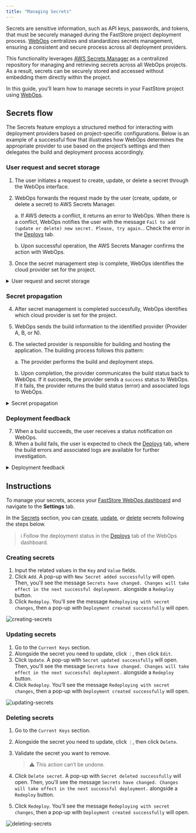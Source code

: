 ---
title: "Managing Secrets"
---

Secrets are sensitive information, such as API keys, passwords, and tokens, that must be securely managed during the FastStore project deployment process. [WebOps](https://developers.vtex.com/docs/guides/faststore/1-onboarding-overview) centralizes and standardizes secrets management, ensuring a consistent and secure process across all deployment providers.

This functionality leverages [AWS Secrets Manager](https://aws.amazon.com/pt/secrets-manager/) as a centralized repository for managing and retrieving secrets across all WebOps projects. As a result, secrets can be securely stored and accessed without embedding them directly within the project.

In this guide, you'll learn how to manage secrets in your FastStore project using [WebOps](https://developers.vtex.com/docs/guides/faststore/1-onboarding-overview).

## Secrets flow

The Secrets feature employs a structured method for interacting with deployment providers based on project-specific configurations. Below is an example of a successful flow that illustrates how WebOps determines the appropriate provider to use based on the project’s settings and then delegates the build and deployment process accordingly.

### User request and secret storage

1. The user initiates a request to create, update, or delete a secret through the WebOps interface.
2. WebOps forwards the request made by the user (create, update, or delete a secret) to AWS Secrets Manager.
  
   a. If AWS detects a conflict, it returns an error to WebOps. When there is a conflict, WebOps notifies the user with the message `Fail to add (update or delete) new secret. Please, try again.`. Check the error in the [Deploys](https://developers.vtex.com/docs/guides/faststore/1-onboarding-dashboard#deploys) tab.
    
   b. Upon successful operation, the AWS Secrets Manager confirms the action with WebOps.
3. Once the secret management step is complete, WebOps identifies the cloud provider set for the project.

<details>
<summary>User request and secret storage</summary>

```mermaid
sequenceDiagram
  actor A1 as User
  participant WebOps as WebOps
  participant AWS as AWS Secrets Manager

  %% 1. User initiates secret creation/update/deletion
  A1 ->> WebOps: Request to create/update/delete secret

  %% 2. WebOps stores secret in AWS Secrets Manager
  WebOps ->> AWS: Store/Update/Delete secret

  alt Update Conflict Detected
    AWS -->> WebOps: Conflict/Error
    WebOps -->> A1: Prompt to retry update
    A1 ->> WebOps: Retry update request
    WebOps ->> AWS: Retry store/update secret
    AWS -->> WebOps: Confirm secret storage/update/deletion
  else No Conflict/Error
    AWS -->> WebOps: Confirm secret storage/update/deletion
  end

  %% 3. WebOps determines which provider to use for build/deployment
  WebOps ->> WebOps: Identify cloud provider
```

</details>

### Secret propagation

4. After secret management is completed successfully, WebOps identifies which cloud provider is set for the project.
5. WebOps sends the build information to the identified provider (Provider A, B, or N).
6. The selected provider is responsible for building and hosting the application. The building process follows this pattern:
  
    a. The provider performs the build and deployment steps.

    b. Upon completion, the provider communicates the build status back to WebOps. If it succeeds, the provider sends a `success` status to WebOps. If it fails, the provider returns the build status (error) and associated logs to WebOps.

<details>
<summary>Secret propagation</summary>

 ```mermaid
sequenceDiagram
  participant WebOps as WebOps
  participant AWS as AWS Secrets Manager
  participant Provider A as Provider A
  participant Provider B as Provider B
  participant Provider N as Provider N

 %% 4. Build flow with secrets propagation
  Note right of WebOps: Decision: Choose provider based on project configuration

  alt If Provider A
    WebOps ->> Provider A: Send build info
    Provider A ->> Provider A: Build and host application
    alt Build success
      Provider A -->> WebOps: Send build status (success)
    else Build failed
      Provider A -->> WebOps: Send build status and logs (error)
      Note right of WebOps: Error visible in Deploys tab
    end
  else If Provider B
    WebOps ->> Provider B: Send build info
    Provider B ->> Provider B: Build and host application
    alt Build success
      Provider B -->> WebOps: Send build status (success)
    else Build failed
      Provider B -->> WebOps: Send build status and logs (error)
      Note right of WebOps: Error visible in Deploys tab
    end
  else If Provider N
    WebOps ->> Provider N: Send build info
    Provider N ->> Provider N: Build and host application
    alt Build success
      Provider N -->> WebOps: Send build status (success)
    else Build failed
      Provider N -->> WebOps: Send build status and logs (error)
      Note right of WebOps: Error visible in Deploys tab
    end
  end
```

</details>

### Deployment feedback

7. When a build succeeds, the user receives a status notification on WebOps. 
8. When a build fails, the user is expected to check the [Deploys](https://developers.vtex.com/docs/guides/faststore/1-onboarding-dashboard#deploys) tab, where the build errors and associated logs are available for further investigation.

<details>
<summary>Deployment feedback</summary>

```mermaid
sequenceDiagram
  actor A1 as User
  participant WebOps as WebOps

  %% 5. Feedback to user
  alt Build successful
    WebOps -->> A1: Status notification
  else Build failed
    Note left of WebOps: No message is sent to the user. Check the Deploys tab for logs.
  end
```

</details>

## Instructions

To manage your secrets, access your [FastStore WebOps dashboard](https://developers.vtex.com/docs/guides/faststore/1-onboarding-dashboard) and navigate to the **Settings** tab.

In the [Secrets](https://developers.vtex.com/docs/guides/faststore/1-onboarding-dashboard#secrets) section, you can [create](#creating-secrets), [update](#updating-secrets), or [delete](#deleting-secrets) secrets following the steps below.

>ℹ Follow the deployment status in the [Deploys](https://developers.vtex.com/docs/guides/faststore/1-onboarding-dashboard#deploys) tab of the WebOps dashboard.

### Creating secrets

1. Input the related values in the `Key` and `Value` fields.
2. Click `Add`. A pop-up with `New Secret added successfully` will open. Then, you'll see the message `Secrets have changed. Changes will take effect in the next successful deployment.` alongside a `Redeploy` button.
3. Click `Redeploy`. You’ll see the message `Redeploying with secret changes`, then a pop-up with `Deployment created successfully` will open.

![creating-secrets](https://vtexhelp.vtexassets.com/assets/docs/src/creating-secrets___14633df5e1e1385934d7f0854f00d340.gif)

### Updating secrets

1. Go to the `Current Keys` section.
2. Alongside the secret you need to update, click `⋮`, then click `Edit`.
3. Click `Update`.  A pop-up with `Secret updated successfully` will open. Then, you'll see the message `Secrets have changed. Changes will take effect in the next successful deployment.` alongside a `Redeploy` button.
4. Click `Redeploy`. You’ll see the message `Redeploying with secret changes`, then a pop-up with `Deployment created successfully` will open.

![updating-secrets](https://vtexhelp.vtexassets.com/assets/docs/src/updating-secrets___41a012c6f441bf927d67a59448c19894.gif)

### Deleting secrets

1. Go to the `Current Keys` section.
2. Alongside the secret you need to update, click `⋮`, then click `Delete`.
3. Validate the secret you want to remove. 

   >⚠ This action can’t be undone.

4. Click `Delete secret`. A pop-up with `Secret deleted successfully` will open. Then, you'll see the message `Secrets have changed. Changes will take effect in the next successful deployment.` alongside a `Redeploy` button.
5. Click `Redeploy`. You’ll see the message `Redeploying with secret changes`, then a pop-up with `Deployment created successfully` will open.

![deleting-secrets](https://vtexhelp.vtexassets.com/assets/docs/src/deleting-secrets___c5b464f532114c9895ce49af2fd8c76b.gif)
